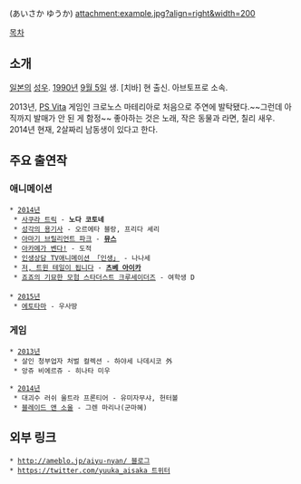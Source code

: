 {{{+1 相坂優歌 }}} (あいさか ゆうか) attachment:example.jpg?align=right&width=200

[[목차]]

== 소개 ==
[[일본]]의 [[성우]]. [[1990년]] [[9월 5일]] 생. [치바] 현 출신. 아브토프로 소속.

2013년, [[PS Vita]] 게임인 크로노스 마테리아로 처음으로 주연에 발탁됐다.~~그런데 아직까지 발매가 안 된 게 함정~~ 좋아하는 것은 노래, 작은 동물과 라면, 칠리 새우. 2014년 현재, 2살짜리 남동생이 있다고 한다.

== 주요 출연작 ==
=== 애니메이션 ===
 * [[2014년]]
  * [[사쿠라 트릭]] - '''노다 코토네'''
  * [[성각의 용기사]] - 오르에타 블랑, 프리다 셰리
  * [[아마기 브릴리언트 파크]] - '''[[뮤스]]'''
  * [[아카메가 벤다!]] - 도적
  * [[인생(라이트 노벨)|인생상담 TV애니메이션 「인생」]] - 나나세
  * [[저, 트윈 테일이 됩니다]] - '''[[츠베 아이카]]'''
  * [[죠죠의 기묘한 모험(TVA)|죠죠의 기묘한 모험 스타더스트 크루세이더즈]] - 여학생 D
 
 * [[2015년]]
  * [[에토타마]] - 우사땅

=== 게임 ===
 * [[2013년]]
  * 살인 청부업자 처벌 컬렉션 - 하야세 나데시코 外
  * 앙쥬 비에르쥬 - 히나타 미우

 * [[2014년]]
  * 대괴수 러쉬 울트라 프론티어 - 유미자무샤, 헌터볼
  * [[블레이드 앤 소울]] - 그렌 마리나(군마혜)

== 외부 링크 ==
 * [[http://ameblo.jp/aiyu-nyan/ 블로그]]
 * [[https://twitter.com/yuuka_aisaka 트위터]]
